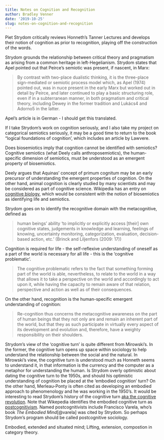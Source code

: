 ```yaml
---
title: Notes on Cognition and Recognition
author: Bradley Venner
date: '2019-10-25'
slug: notes-on-cognition-and-recognition
---
```


Piet Strydom critically reviews Honneth's Tanner Lectures and develops their notion of cognition as prior to recognition, playing off the construction of the words.

Strydom grounds the relationship between critical theory and pragmatism as arising from a common heritage in left-Hegelianism.  Strydom states that Apel pointed out that Peirce's semiotic was present, if nascent, in Marx:

> By contrast with two-place dualistic thinking, it is the three-place sign-mediated or semiotic process model which, as Apel (1974) pointed out, was in nuce present in the early Marx but worked out in detail by Peirce, and later continued to play a basic structuring role, even if in a subterranean manner, in both pragmatism and critical theory, including Dewey in the former tradition and Lukács4 and Adorno5 in the latter.

Apel's article is in German - I should get this translated.

If I take Strydom's work on cognition seriously, and I also take my project on categorical semiotics seriously, it may be a good time to return to the book "logical foundations of cognition', which includes an article by Lawvere.

Does biosemiotics imply that cognition cannot be identified with semiotics?  Cognitive semiotics (what Deely calls anthroposemiotics), the human-specific dimension of semiotics, must be understood as an emergent property of biosemiotics.  

Deely argues that Aquinas' concept of primum cognitum may be an early precursor of  understanding the emergent properties of cognition.  On the other hand, animal cognition is clearly studied by many scientists and may be considered as part of cognitive science.  Wikipedia has an entry on [cognitive biology](https://en.wikipedia.org/wiki/Cognitive_biology), which would be consistent with the notion of biosemiotics as identifying life and semiotics.

Strydom goes on to identify the recognitive domain with the metacognitive, defined as

> human beings’ ability ‘to implicitly or explicitly access [their] own cognitive states, judgements in knowledge and learning, feelings of knowing, uncertainty monitoring, categorization, evaluation, decision-based action, etc.’ (Brinck and Liljenfors (2009: 17))

Cognition is required for life - the self-reflexive understanding of oneself as a part of the world is necessary for all life - this is the 'cognitive problematic'.

> The cognitive problematic refers to the fact that something forming part of the world is able, nevertheless, to relate to the world in a way that allows it to take a perspective on the world and accordingly to act upon it, while having the capacity to remain aware of that relation, perspective and action as well as of their consequences.

On the other hand, recognition is the human-specific emergent understanding of cognition:

> Re-cognition thus concerns the metacognitive awareness on the part of human beings that they not only are and remain an inherent part of the world, but that they as such participate in virtually every aspect of its development and evolution and, therefore, have a weighty responsibility on their shoulders.

Strydom's view of the 'cognitive turn' is quite different from Mirowski's.  In the former, the cognitive turn opens up space within sociology to help understand the relationship between the social and the natural.  In Mirowski's view, the cognitive turn is understood much as Honneth seems to understand it, in that information is the currency and the computer as a metaphor for understanding the human.  Is Strydom overly optimistic about dating the cognitive turn to the 1950s, and should his optimistic understanding of cognition be placed at the 'embodied cognition' turn?  On the other hand, Merleau-Ponty is often cited as developing an embodied approach to phenomenology and he was working in the 1950's.  It would be interesting to read Strydom's history of the cognitive turn [aka the cognitive revolution](https://en.wikipedia.org/wiki/Cognitive_revolution).  Note that Wikepedia identifies the embodied cognitive turn as [postcognitivism](https://en.wikipedia.org/wiki/Postcognitivism).  Named postcognitivists include Francisco Varela, who's book *The Embodied Mind*[@varela] was cited by Strydom.  So perhaps Strydom's program should be called postcognitive sociology.

Embodied, extended and situated mind; Lifting, extension, compostion in category theory.
